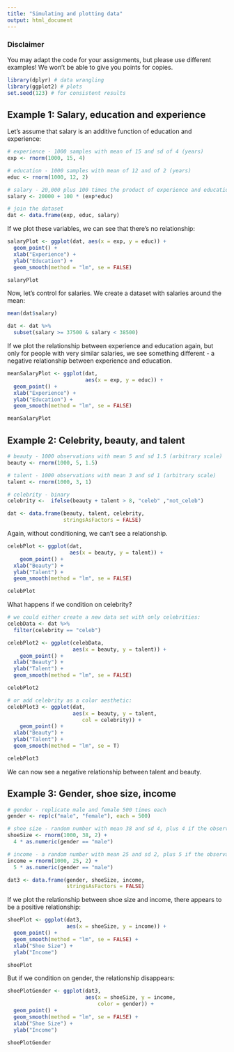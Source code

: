 ```yaml
---
title: "Simulating and plotting data"
output: html_document
---
```


### Disclaimer
You may adapt the code for your assignments, but please use different examples! We won't be able to give you points for copies.

```r
library(dplyr) # data wrangling
library(ggplot2) # plots
set.seed(123) # for consistent results
```

## Example 1: Salary, education and experience
Let's assume that salary is an additive function of education and experience:

```r
# experience - 1000 samples with mean of 15 and sd of 4 (years)
exp <- rnorm(1000, 15, 4)

# education - 1000 samples with mean of 12 and of 2 (years)
educ <- rnorm(1000, 12, 2)

# salary - 20,000 plus 100 times the product of experience and education (euro)
salary <- 20000 + 100 * (exp*educ) 

# join the dataset
dat <- data.frame(exp, educ, salary) 
```

If we plot these variables, we can see that there's no relationship:
```r
salaryPlot <- ggplot(dat, aes(x = exp, y = educ)) +
  geom_point() + 
  xlab("Experience") + 
  ylab("Education") +
  geom_smooth(method = "lm", se = FALSE)

salaryPlot
```

Now, let's control for salaries. We create a dataset with salaries around the mean:

```r
mean(dat$salary)

dat <- dat %>% 
  subset(salary >= 37500 & salary < 38500)
```

If we plot the relationship between experience and education again, but only for people with very similar salaries, we see something different - a negative relationship between experience and education.

```r
meanSalaryPlot <- ggplot(dat, 
                         aes(x = exp, y = educ)) +
  geom_point() + 
  xlab("Experience") + 
  ylab("Education") +
  geom_smooth(method = "lm", se = FALSE)

meanSalaryPlot
```

## Example 2: Celebrity, beauty, and talent
```r
# beauty - 1000 observations with mean 5 and sd 1.5 (arbitrary scale)
beauty <- rnorm(1000, 5, 1.5)

# talent - 1000 observations with mean 3 and sd 1 (arbitrary scale)
talent <- rnorm(1000, 3, 1)

# celebrity - binary
celebrity <-  ifelse(beauty + talent > 8, "celeb" ,"not_celeb") 

dat <- data.frame(beauty, talent, celebrity, 
                  stringsAsFactors = FALSE)
```

Again, without conditioning, we can't see a relationship.

```r
celebPlot <- ggplot(dat, 
                    aes(x = beauty, y = talent)) +
    geom_point() +
  xlab("Beauty") + 
  ylab("Talent") +
  geom_smooth(method = "lm", se = FALSE)

celebPlot
```

What happens if we condition on celebrity?

```r
# we could either create a new data set with only celebrities:
celebData <- dat %>% 
  filter(celebrity == "celeb")

celebPlot2 <- ggplot(celebData, 
                     aes(x = beauty, y = talent)) +
    geom_point() +
  xlab("Beauty") + 
  ylab("Talent") +
  geom_smooth(method = "lm", se = FALSE)

celebPlot2

# or add celebrity as a color aesthetic:
celebPlot3 <- ggplot(dat, 
                     aes(x = beauty, y = talent,
                        col = celebrity)) +
    geom_point() +
  xlab("Beauty") + 
  ylab("Talent") +
  geom_smooth(method = "lm", se = T)

celebPlot3
```

We can now see a negative relationship between talent and beauty.

## Example 3: Gender, shoe size, income
```r
# gender - replicate male and female 500 times each
gender <- rep(c("male", "female"), each = 500) 

# shoe size - random number with mean 38 and sd 4, plus 4 if the observation is male
shoeSize <- rnorm(1000, 38, 2) + 
  4 * as.numeric(gender == "male") 

# income - a random number with mean 25 and sd 2, plus 5 if the observation is male
income = rnorm(1000, 25, 2) + 
  5 * as.numeric(gender == "male") 

dat3 <- data.frame(gender, shoeSize, income, 
                   stringsAsFactors = FALSE)
```

If we plot the relationship between shoe size and income, there appears to be a positive relationship:

```r
shoePlot <- ggplot(dat3, 
                   aes(x = shoeSize, y = income)) +
  geom_point() +
  geom_smooth(method = "lm", se = FALSE) + 
  xlab("Shoe Size") + 
  ylab("Income")

shoePlot
```

But if we condition on gender, the relationship disappears:

```r
shoePlotGender <- ggplot(dat3, 
                         aes(x = shoeSize, y = income, 
                             color = gender)) +
  geom_point() + 
  geom_smooth(method = "lm", se = FALSE) +
  xlab("Shoe Size") + 
  ylab("Income") 

shoePlotGender
```